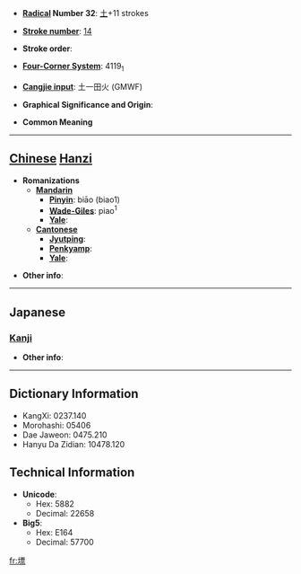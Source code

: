 * '''[[Wiktionary:Chinese radical index| Radical]] Number 32''': [[Wiktionary:Chinese radical index 土|土]]+11 strokes

* '''[[Wiktionary:Chinese total strokes index|Stroke number]]''': [[Wiktionary:Chinese total strokes index 14|14]]

* '''Stroke order''': 

* '''[[Wiktionary:Chinese four corner index|Four-Corner System]]''': 4119<sub>1</sub>

* '''[[Wiktionary:Chinese Cangjie index|Cangjie input]]''': 土一田火 (GMWF)

* '''Graphical Significance and Origin''': 

* '''Common Meaning'''

----

== [[Chinese]] [[Hanzi]] ==

* '''Romanizations'''
** '''[[Mandarin]]'''
*** '''[[Pinyin]]''': biāo (biao1)
*** '''[[Wade-Giles]]''': piao<sup>1</sup>
*** '''[[Yale]]''': 
** '''[[Cantonese]]'''
*** '''[[Jyutping]]''':
*** '''[[Penkyamp]]''': 
*** '''[[Yale]]''': 

* '''Other info''': 

----

==Japanese==
===[[Kanji]]===
{{kanji|on readings=[[ひょう]] (hyō), [[へう]] (heu)
|kun readings=
}}

* '''Other info''':  

----

== Dictionary Information ==

* KangXi: 0237.140
* Morohashi: 05406
* Dae Jaweon: 0475.210
* Hanyu Da Zidian: 10478.120

== Technical Information ==

* '''Unicode''':
** Hex: 5882
** Decimal: 22658
* '''Big5''':
** Hex: E164
** Decimal: 57700

[[fr:墂]]